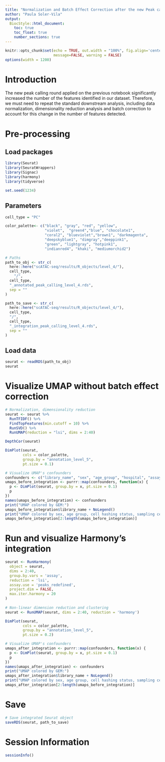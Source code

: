 ```yaml
---
title: "Normalization and Batch Effect Correction after the new Peak calling"
author: "Paula Soler-Vila"
output: 
  BiocStyle::html_document:
    toc: true
    toc_float: true
    number_sections: true
---
```


```r
knitr::opts_chunk$set(echo = TRUE, out.width = "100%", fig.align='center', 
                      message=FALSE, warning = FALSE)
options(width = 1200)
```


# Introduction

The new peak calling round applied on the previous notebook significantly increased the number of the features identified in our dataset. Therefore, we must need to repeat the standard downstream analysis, including data normalization, dimensionality reduction analysis and batch correction to account for this change in the number of features detected.


# Pre-processing

## Load packages

```r
library(Seurat)
library(SeuratWrappers)
library(Signac)
library(harmony)
library(tidyverse)

set.seed(1234)
```

## Parameters

```r
cell_type = "PC"

color_palette<- c("black", "gray", "red", "yellow", 
                  "violet",  "green4","blue", "chocolate1", 
                  "coral2", "blueviolet","brown1", "darkmagenta", 
                  "deepskyblue1", "dimgray","deeppink1", 
                  "green", "lightgray", "hotpink1",
                  "indianred4", "khaki", "mediumorchid2")

# Paths
path_to_obj <- str_c(
  here::here("scATAC-seq/results/R_objects/level_4/"),
  cell_type,
    "/",
  cell_type,
  "_annotated_peak_calling_level_4.rds",
  sep = ""
)

path_to_save <- str_c(
  here::here("scATAC-seq/results/R_objects/level_4/"),
  cell_type,
  "/",
  cell_type,
  "_integration_peak_calling_level_4.rds",
  sep = ""
)
```

## Load data
```r
seurat <- readRDS(path_to_obj)
seurat
```

# Visualize UMAP without batch effect correction
```r
# Normalization, dimensionality reduction 
seurat <- seurat %>%
  RunTFIDF() %>% 
  FindTopFeatures(min.cutoff = 10) %>%
  RunSVD() %>%
  RunUMAP(reduction = "lsi", dims = 2:40)

DepthCor(seurat)
```

```r
DimPlot(seurat, 
        cols = color_palette,
        group.by = "annotation_level_5", 
        pt.size = 0.1)
```

```r
# Visualize UMAP's confounders
confounders <- c("library_name", "sex", "age_group", "hospital", "assay")
umaps_before_integration <- purrr::map(confounders, function(x) {
  p <- DimPlot(seurat, group.by = x, pt.size = 0.1)
  p
})
names(umaps_before_integration) <- confounders
print("UMAP colored by GEM:")
umaps_before_integration$library_name + NoLegend()
print("UMAP colored by sex, age group, cell hashing status, sampling center and assay:")
umaps_before_integration[2:length(umaps_before_integration)]
```

# Run and visualize Harmony’s integration
```r
seurat <- RunHarmony(
  object = seurat,
  dims = 2:40,
  group.by.vars = 'assay',
  reduction = 'lsi',
  assay.use = 'peaks_redefined',
  project.dim = FALSE,
  max.iter.harmony = 20
)
    
# Non-linear dimension reduction and clustering
seurat <- RunUMAP(seurat, dims = 2:40, reduction = 'harmony')
```

```r
DimPlot(seurat, 
        cols = color_palette,
        group.by = "annotation_level_5", 
        pt.size = 0.2)
```

```r
# Visualize UMAP's confounders
umaps_after_integration <- purrr::map(confounders, function(x) {
  p <- DimPlot(seurat, group.by = x, pt.size = 0.1)
  p
})
names(umaps_after_integration) <- confounders
print("UMAP colored by GEM:")
umaps_after_integration$library_name + NoLegend()
print("UMAP colored by sex, age group, cell hashing status, sampling center and assay:")
umaps_after_integration[2:length(umaps_before_integration)]
```

# Save

```r
# Save integrated Seurat object
saveRDS(seurat, path_to_save)
```

# Session Information

```r
sessionInfo()
```
